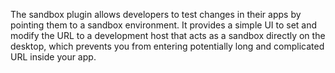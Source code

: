 
The sandbox plugin allows developers to test changes in their apps by pointing them to a sandbox environment. It provides a simple UI to set and modify the URL to a development host that acts as a sandbox directly on the desktop, which prevents you from entering potentially long and complicated URL inside your app. 
